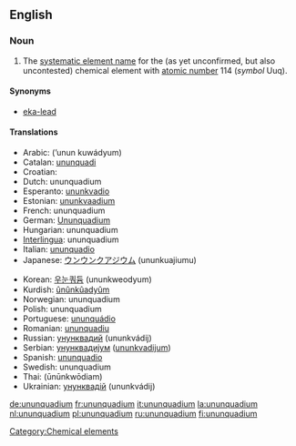 ==English==
{{elements|Uuq|ununtrium|Uut|ununpentium|Uup}}
===Noun===
{{en-noun|-}}
{{wikipedia}}

#The [[systematic element name]] for the (as yet unconfirmed, but also uncontested) chemical element with [[atomic number]] 114 (''symbol'' Uuq).

====Synonyms====
*[[eka-lead]]

====Translations====
{{top}}
*Arabic: {{ARchar|[[أنون كواديوم]]}} (’unun kuwádyum) {{m}}
*Catalan: [[ununquadi]] {{m}}
*Croatian: {{t|hr|ununkvadij|m}}
*Dutch: ununquadium {{n}}
*Esperanto: [[ununkvadio]]
*Estonian: [[ununkvaadium]]
*French: ununquadium {{m}}
*German: [[Ununquadium]] {{n}}
*Hungarian: ununquadium
*[[Interlingua]]: ununquadium
*Italian: [[ununquadio]] {{m}}
*Japanese: [[ウンウンクアジウム]] (ununkuajiumu)
{{mid}}
*Korean: [[우눈쿼듐]] (ununkweodyum)
*Kurdish: [[ûnûnkûadyûm]]
*Norwegian: ununquadium
*Polish: ununquadium {{m}}
*Portuguese: [[ununquádio]] {{m}}
*Romanian: [[ununquadiu]] {{n}}
*Russian: [[унунквадий]] (ununkvádij) {{m}}
*Serbian: [[унунквадијум]] ([[ununkvadijum]]) {{m}}
*Spanish: [[ununquadio]] {{m}}
*Swedish: ununquadium
*Thai: {{THchar|[[อูนอูนควอเดียม]]}} (ūnūnkwōdiam)
*Ukrainian: [[унунквадій]] (ununkvádij) {{m}}
{{bottom}}

[[Category:Chemical elements]]

[[de:ununquadium]]
[[fr:ununquadium]]
[[it:ununquadium]]
[[la:ununquadium]]
[[nl:ununquadium]]
[[pl:ununquadium]]
[[ru:ununquadium]]
[[fi:ununquadium]]